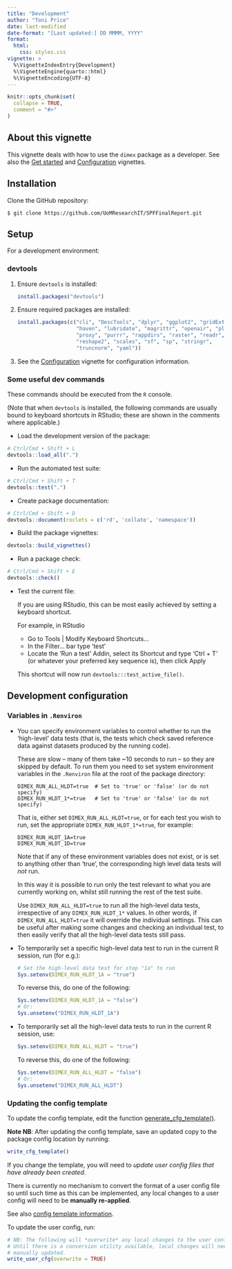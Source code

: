 ```yaml
---
title: "Development"
author: "Toni Price"
date: last-modified
date-format: "[Last updated:] DD MMMM, YYYY"
format:
  html:
    css: styles.css
vignette: >
  %\VignetteIndexEntry{Development}
  %\VignetteEngine{quarto::html}
  %\VignetteEncoding{UTF-8}
---
```


```r
knitr::opts_chunk$set(
  collapse = TRUE,
  comment = "#>"
)
```

~~~{=comment}
```r
library(dimex)
```
~~~

## About this vignette

This vignette deals with how to use the `dimex` package as a developer. See also
the [Get started](dimex.html) and [Configuration](config.html) vignettes.

## Installation {#install-dev}

Clone the GitHub repository:

```
$ git clone https://github.com/UoMResearchIT/SPFFinalReport.git
```

## Setup

For a development environment:

### devtools

1.  Ensure `devtools` is installed:

    ```r
    install.packages("devtools")
    ```

2.  Ensure required packages are installed:

    ```r
    install.packages(c("cli", "DescTools", "dplyr", "ggplot2", "gridExtra",
                       "haven", "lubridate", "magrittr", "openair", "plyr",
                       "proxy", "purrr", "rappdirs", "raster", "readr",
                       "reshape2", "scales", "sf", "sp", "stringr",
                       "truncnorm", "yaml"))
    ```

```{=comment}
[TODO: Implement `renv` and add setup instructions]
```

3. See the [Configuration](config.html) vignette for configuration information.

### Some useful dev commands

These commands should be executed from the `R` console.

(Note that when `devtools` is installed, the following commands are usually
bound to keyboard shortcuts in RStudio; these are shown in the comments where
applicable.)

- Load the development version of the package:

```r
# Ctrl/Cmd + Shift + L
devtools::load_all(".")
```

-  Run the automated test suite:

```r
# Ctrl/Cmd + Shift + T
devtools::test(".")
```

-  Create package documentation:

```r
# Ctrl/Cmd + Shift + D
devtools::document(roclets = c('rd', 'collate', 'namespace'))
```

-  Build the package vignettes:

```r
devtools::build_vignettes()
```

-  Run a package check:

```r
# Ctrl/Cmd + Shift + E
devtools::check()
```
    
- Test the current file:

    If you are using RStudio, this can be most easily achieved by setting a
    keyboard shortcut.

    For example, in RStudio <br>
    - Go to Tools | Modify Keyboard Shortcuts... <br>
    - In the Filter... bar type 'test'
    - Locate the 'Run a test' Addin, select its Shortcut and type 'Ctrl + T' (or
      whatever your preferred key sequence is), then click Apply

    This shortcut will now run `devtools:::test_active_file()`.

## Development configuration

### Variables in `.Renviron`

- You can specify environment variables to control whether to run the
  'high-level' data tests (that is, the tests which check saved reference data
  against datasets produced by the running code).
  
  These are slow -- many of them take ~10 seconds to run -- so they are skipped
  by default. To run them you need to set system environment variables in the
  `.Renviron` file at the root of the package directory:

    ````
    DIMEX_RUN_ALL_HLDT=true  # Set to 'true' or 'false' (or do not specify)
    DIMEX_RUN_HLDT_1*=true   # Set to 'true' or 'false' (or do not specify)
    ````

    That is, either set `DIMEX_RUN_ALL_HLDT=true`, or for each test you wish to
    run, set the appropriate `DIMEX_RUN_HLDT_1*=true`, for example:
    
    ````
    DIMEX_RUN_HLDT_1A=true
    DIMEX_RUN_HLDT_1D=true
    ````

    Note that if any of these environment variables does not exist, or is set to
    anything other than 'true', the corresponding high level data tests will
    *not* run.

    In this way it is possible to run only the test relevant to what you are
    currently working on, whilst still running the rest of the test suite.

    Use `DIMEX_RUN_ALL_HLDT=true` to run all the high-level data tests,
    irrespective of any `DIMEX_RUN_HLDT_1*` values. In other words, if
    `DIMEX_RUN_ALL_HLDT=true` it will override the individual settings. This can
    be useful after making some changes and checking an individual test, to then
    easily verify that all the high-level data tests still pass.

- To temporarily set a specific high-level data test to run in the current R
  session, run (for e.g.):

  ```r
  # Set the high-level data test for step "1a" to run
  Sys.setenv(DIMEX_RUN_HLDT_1A = "true")
  ```
  
  To reverse this, do one of the following:
  
  ```r
  Sys.setenv(DIMEX_RUN_HLDT_1A = "false")
  # Or:
  Sys.unsetenv("DIMEX_RUN_HLDT_1A")
  ```

- To temporarily set all the high-level data tests to run in the current R
  session, use:

  ```r
  Sys.setenv(DIMEX_RUN_ALL_HLDT = "true")
  ```
  
  To reverse this, do one of the following:
  
  ```r
  Sys.setenv(DIMEX_RUN_ALL_HLDT = "false")
  # Or:
  Sys.unsetenv("DIMEX_RUN_ALL_HLDT")
  ```

```{=comment}
[TODO: Add example .Renviron file]
### Example `.Renviron` file
```

### Updating the config template {#update-config-template}

To update the config template, edit the function
[generate_cfg_template()](../reference/generate_cfg_template.html).

**Note NB**: After updating the config template, save an updated copy to the
package config location by running:
```r
write_cfg_template()
```

If you change the template, you will need to *update user config files that have
already been created*.

```{=comment}
[TODO: When a conversion utility has been implemented, update the following]
```
There is currently no mechanism to convert the format of a user config file so
until such time as this can be implemented, any local changes to a user config
will need to be **manually re-applied**.

See also [config template information](#config-template).

To update the user config, run:
```r
# NB: The following will *overwrite* any local changes to the user config!
# Until there is a conversion utility available, local changes will need to be
# manually updated.
write_user_cfg(overwrite = TRUE)
```
